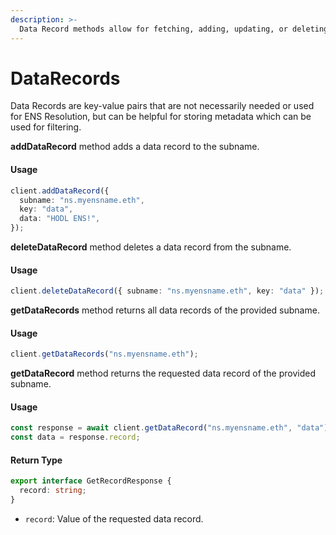 ```yaml
---
description: >-
  Data Record methods allow for fetching, adding, updating, or deleting key-value data records for a given subname.
---
```


# DataRecords

Data Records are key-value pairs that are not necessarily needed or used for ENS Resolution, but can be helpful for storing metadata which can be used for filtering.

**addDataRecord** method adds a data record to the subname.

#### Usage

```typescript
client.addDataRecord({
  subname: "ns.myensname.eth",
  key: "data",
  data: "HODL ENS!",
});
```

**deleteDataRecord** method deletes a data record from the subname.

#### Usage

```typescript
client.deleteDataRecord({ subname: "ns.myensname.eth", key: "data" });
```

**getDataRecords** method returns all data records of the provided subname.

#### Usage

```typescript
client.getDataRecords("ns.myensname.eth");
```

**getDataRecord** method returns the requested data record of the provided subname.

#### Usage

```typescript
const response = await client.getDataRecord("ns.myensname.eth", "data");
const data = response.record;
```

#### Return Type

```typescript
export interface GetRecordResponse {
  record: string;
}
```

- `record`: Value of the requested data record.
